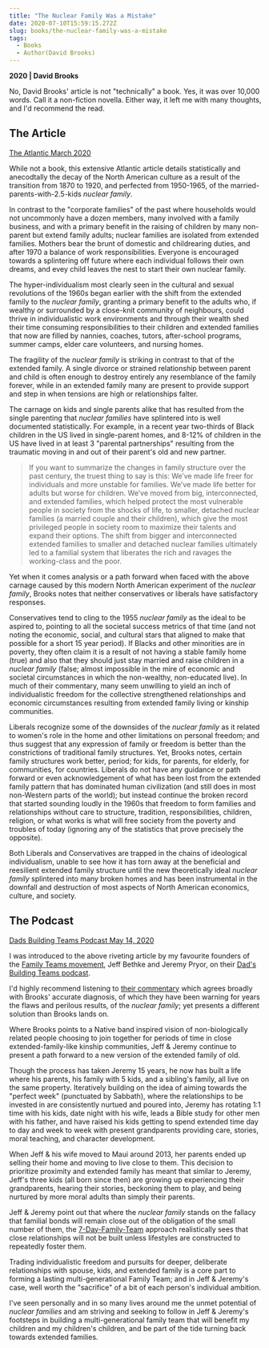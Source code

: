 ```yaml
---
title: "The Nuclear Family Was a Mistake"
date: 2020-07-10T15:59:15.272Z
slug: books/the-nuclear-family-was-a-mistake
tags:
  - Books
  - Author(David Brooks)
---
```


**2020 | David Brooks**

No, David Brooks' article is not "technically" a book. Yes, it was over 10,000 words. Call it a non-fiction novella. Either way, it left me with many thoughts, and I'd recommend the read.

## The Article

[The Atlantic March 2020](https://www.theatlantic.com/magazine/archive/2020/03/the-nuclear-family-was-a-mistake/605536/)

While not a book, this extensive Atlantic article details statistically and anecodtally the decay of the North American culture as a result of the transition from 1870 to 1920, and perfected from 1950-1965, of the married-parents-with-2.5-kids _nuclear family_.

In contrast to the "corporate families" of the past where households would not uncommonly have a dozen members, many involved with a family business, and with a primary benefit in the raising of children by many non-parent but extend family adults; nuclear families are isolated from extended families. Mothers bear the brunt of domestic and childrearing duties, and after 1970 a balance of work responsibilities. Everyone is encouraged towards a splintering off future where each individual follows their own dreams, and evey child leaves the nest to start their own nuclear family.

The hyper-individualism most clearly seen in the cultural and sexual revolutions of the 1960s began earlier with the shift from the extended family to the _nuclear family_, granting a primary benefit to the adults who, if wealthy or surrounded by a close-knit community of neighbours, could thrive in individualistic work environments and through their wealth shed their time consuming responsibilities to their children and extended families that now are filled by nannies, coaches, tutors, after-school programs, summer camps, elder care volunteers, and nursing homes.

The fragility of the _nuclear family_ is striking in contrast to that of the extended family. A single divorce or strained relationship between parent and child is often enough to destroy entirely any resemblance of the family forever, while in an extended family many are present to provide support and step in when tensions are high or relationships falter.

The carnage on kids and single parents alike that has resulted from the single parenting that _nuclear families_ have splintered into is well documented statistically. For example, in a recent year two-thirds of Black children in the US lived in single-parent homes, and 8-12% of children in the US have lived in at least 3 "parental partnerships" resulting from the traumatic moving in and out of their parent's old and new partner.

> If you want to summarize the changes in family structure over the past century, the truest thing to say is this: We’ve made life freer for individuals and more unstable for families. We’ve made life better for adults but worse for children. We’ve moved from big, interconnected, and extended families, which helped protect the most vulnerable people in society from the shocks of life, to smaller, detached nuclear families (a married couple and their children), which give the most privileged people in society room to maximize their talents and expand their options. The shift from bigger and interconnected extended families to smaller and detached nuclear families ultimately led to a familial system that liberates the rich and ravages the working-class and the poor.

Yet when it comes analysis or a path forward when faced with the above carnage caused by this modern North American experiment of the _nuclear family_, Brooks notes that neither conservatives or liberals have satisfactory responses.

Conservatives tend to cling to the 1955 _nuclear family_ as the ideal to be aspired to, pointing to all the societal success metrics of that time (and not noting the economic, social, and cultural stars that aligned to make that possible for a short 15 year period). If Blacks and other minorities are in poverty, they often claim it is a result of not having a stable family home (true) and also that they should just stay married and raise children in a _nuclear family_ (false; almost impossible in the mire of economic and societal circumstances in which the non-wealthy, non-educated live). In much of their commentary, many seem unwilling to yield an inch of individualistic freedom for the collective strengthened relationships and economic circumstances resulting from extended family living or kinship communities.

Liberals recognize some of the downsides of the _nuclear family_ as it related to women's role in the home and other limitations on personal freedom; and thus suggest that any expression of family or freedom is better than the constrictions of traditional family structures. Yet, Brooks notes, certain family structures work better, period; for kids, for parents, for elderly, for communities, for countries. Liberals do not have any guidance or path forward or even acknowledgement of what has been lost from the extended family pattern that has dominated human civilization (and still does in most non-Western parts of the world); but instead continue the broken record that started sounding loudly in the 1960s that freedom to form families and relationships without care to structure, tradition, responsibilities, children, religion, or what works is what will free society from the poverty and troubles of today (ignoring any of the statistics that prove precisely the opposite).

Both Liberals and Conservatives are trapped in the chains of ideological individualism, unable to see how it has torn away at the beneficial and reesilient extended family structure until the new theoretically ideal _nuclear family_ splintered into many broken homes and has been instrumental in the downfall and destruction of most aspects of North American economics, culture, and society.

## The Podcast

[Dads Building Teams Podcast May 14, 2020](https://overcast.fm/+P9hKHmO1E)

I was introduced to the above riveting article by my favourite founders of the [Family Teams movement](/faith/family-podcasts-and-resources), Jeff Bethke and Jeremy Pryor, on their [Dad's Building Teams podcast](https://familyteams.com/category/podcast/dads-building-teams/).

I'd highly recommend listening to [their commentary](https://overcast.fm/+P9hKHmO1E) which agrees broadly with Brooks' accurate diagnosis, of which they have been warning for years the flaws and perilous results, of the _nuclear family_; yet presents a different solution than Brooks lands on.

Where Brooks points to a Native band inspired vision of non-biologically related people choosing to join together for periods of time in close extended-family-like kinship communities, Jeff & Jeremy continue to present a path forward to a new version of the extended family of old.

Though the process has taken Jeremy 15 years, he now has built a life where his parents, his family with 5 kids, and a sibling's family, all live on the same property. Iteratively building on the idea of aiming towards the "perfect week" (punctuated by Sabbath), where the relationships to be invested in are consistently nurtued and poured into, Jeremy has rotating 1:1 time with his kids, date night with his wife, leads a Bible study for other men with his father, and have raised his kids getting to spend extended time day to day and week to week with present grandparents providing care, stories, moral teaching, and character development.

When Jeff & his wife moved to Maui around 2013, her parents ended up selling their home and moving to live close to them. This decision to prioritize proximity and extended family has meant that similar to Jeremy, Jeff's three kids (all born since then) are growing up experiencing their grandparents, hearing their stories, beckoning them to play, and being nurtured by more moral adults than simply their parents.

Jeff & Jeremy point out that where the _nuclear family_ stands on the fallacy that familial bonds will remain close out of the obligation of the small number of them, the [7-Day-Family-Team](/faith/the-seven-day-family) approach realistically sees that close relationships will not be built unless lifestyles are constructed to repeatedly foster them.

Trading individualistic freedom and pursuits for deeper, deliberate relationships with spouse, kids, and extended family is a core part to forming a lasting multi-generational Family Team; and in Jeff & Jeremy's case, well worth the "sacrifice" of a bit of each person's individual ambition.

I've seen personally and in so many lives around me the unmet potential of _nuclear families_ and am striving and seeking to follow in Jeff & Jeremy's footsteps in building a multi-generational family team that will benefit my children and my children's children, and be part of the tide turning back towards extended families.
